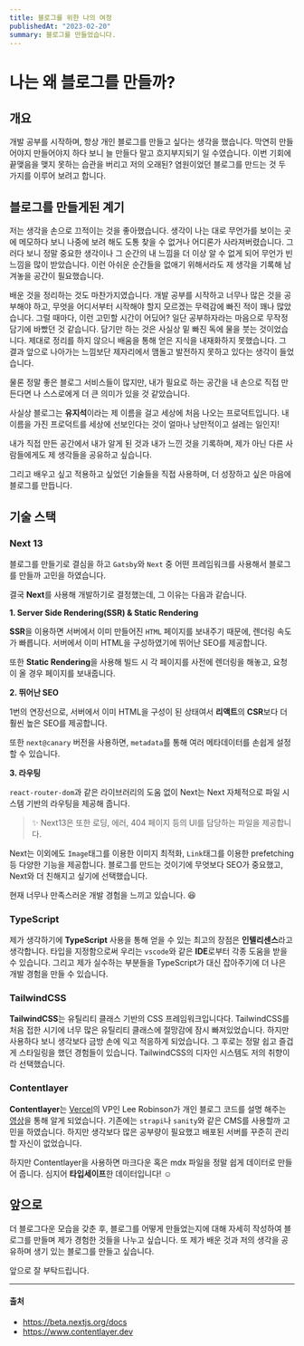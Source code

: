```yaml
---
title: 블로그를 위한 나의 여정
publishedAt: "2023-02-20"
summary: 블로그를 만들었습니다.
---
```


# 나는 왜 블로그를 만들까?

## 개요

개발 공부를 시작하며, 항상 개인 블로그를 만들고 싶다는 생각을 했습니다.
막연히 만들어야지 만들어야지 하다 보니 늘 만들다 말고 흐지부지되기 일 수였습니다.
이번 기회에 끝맺음을 맺지 못하는 습관을 버리고 저의 오래된? 염원이었던 블로그를 만드는 것 두 가지를 이루어 보려고 합니다.

## 블로그를 만들게된 계기

저는 생각을 손으로 끄적이는 것을 좋아했습니다. 생각이 나는 대로 무언가를 보이는 곳에 메모하다 보니 나중에 보려 해도 도통 찾을 수 없거나 어디론가 사라져버렸습니다.
그러다 보니 정말 중요한 생각이나 그 순간의 내 느낌을 더 이상 알 수 없게 되어 무언가 빈 느낌을 많이 받았습니다.
이런 아쉬운 순간들을 없애기 위해서라도 제 생각을 기록해 남겨놓을 공간이 필요했습니다.

배운 것을 정리하는 것도 마찬가지였습니다. 개발 공부를 시작하고 너무나 많은 것을 공부해야 하고, 무엇을 어디서부터 시작해야 할지 모르겠는 무력감에 빠진 적이 꽤나 많았습니다. 그럴 때마다, 이런 고민할 시간이 어딨어?
일단 공부하자라는 마음으로 무작정 담기에 바빴던 것 같습니다.
담기만 하는 것은 사실상 밑 빠진 독에 물을 붓는 것이었습니다. 제대로 정리를 하지 않으니 배움을 통해 얻은 지식을 내재화하지 못했습니다. 그 결과 앞으로 나아가는 느낌보단 제자리에서 맴돌고 발전하지 못하고 있다는 생각이 들었습니다.

물론 정말 좋은 블로그 서비스들이 많지만, 내가 필요로 하는 공간을 내 손으로 직접 만든다면 나 스스로에게 더 큰 의미가 있을 것 같았습니다.

사실상 블로그는 **유지석**이라는 제 이름을 걸고 세상에 처음 나오는 프로덕트입니다. 내 이름을 가진 프로덕트를 세상에 선보인다는 것이 얼마나 낭만적이고 설레는 일인지!

내가 직접 만든 공간에서 내가 알게 된 것과 내가 느낀 것을 기록하며, 제가 아닌 다른 사람들에게도 제 생각들을 공유하고 싶습니다.

그리고 배우고 싶고 적용하고 싶었던 기술들을 직접 사용하며, 더 성장하고 싶은 마음에 블로그를 만듭니다.

## 기술 스택

### Next 13

블로그를 만들기로 결심을 하고 `Gatsby`와 `Next` 중 어떤 프레임워크를 사용해서 블로그를 만들까 고민을 하였습니다.

결국 **Next**를 사용해 개발하기로 결정했는데, 그 이유는 다음과 같습니다.

**1. Server Side Rendering(SSR) & Static Rendering**

**SSR**을 이용하면 서버에서 이미 만들어진 `HTML` 페이지를 보내주기 때문에, 렌더링 속도가 빠릅니다.
서버에서 이미 HTML을 구성하였기에 뛰어난 SEO를 제공합니다.

또한 **Static Rendering**을 사용해 빌드 시 각 페이지를 사전에 렌더링을 해놓고, 요청이 올 경우 페이지를 보내줍니다.

**2. 뛰어난 SEO**

1번의 연장선으로, 서버에서 이미 HTML을 구성이 된 상태여서 **리액트**의 **CSR**보다 더 훨씬 높은 SEO를 제공합니다.

또한 `next@canary` 버전을 사용하면, `metadata`를 통해 여러 메타데이터를 손쉽게 설정 할 수 있습니다.

**3. 라우팅**

`react-router-dom`과 같은 라이브러리의 도움 없이 Next는 Next 자체적으로 파일 시스템 기반의 라우팅을 제공해 줍니다.

> ✨ Next13은 또한 로딩, 에러, 404 페이지 등의 UI를 담당하는 파일을 제공합니다.

Next는 이외에도 `Image`태그를 이용한 이미지 최적화, `Link`태그를 이용한 prefetching 등 다양한 기능을 제공합니다.
블로그를 만드는 것이기에 무엇보다 SEO가 중요했고, Next와 더 친해지고 싶기에 선택했습니다.

현재 너무나 만족스러운 개발 경험을 느끼고 있습니다. 😆

### TypeScript

제가 생각하기에 **TypeScript** 사용을 통해 얻을 수 있는 최고의 장점은 **인텔리센스**라고 생각합니다. 타입을 지정함으로써 우리는 `vscode`와 같은 **IDE**로부터 각종 도움을 받을 수 있습니다.
그리고 제가 실수하는 부분들을 TypeScript가 대신 잡아주기에 더 나은 개발 경험을 만들 수 있습니다.

### TailwindCSS

**TailwindCSS**는 유틸리티 클래스 기반의 CSS 프레임워크입니다다. TailwindCSS를 처음 접한 시기에 너무 많은 유틸리티 클래스에 절망감에 잠시 빠져있었습니다.
하지만 사용하다 보니 생각보다 금방 손에 익고 적응하게 되었습니다. 그 후로는 정말 쉽고 즐겁게 스타일링을 했던 경험들이 있습니다.
TailwindCSS의 디자인 시스템도 저의 취향이라 선택했습니다.

### Contentlayer

**Contentlayer**는 [Vercel](https://vercel.com)의 VP인 Lee Robinson가 개인 블로그 코드를 설명 해주는 [영상](https://www.youtube.com/watch?v=jeBy4vIBqw0)을 통해 알게 되었습니다. 기존에는 `strapi`나 `sanity`와 같은 CMS를 사용할까 고민을 하였습니다. 하지만 생각보다 많은 공부량이 필요했고 배포된 서버를 꾸준히 관리할 자신이 없었습니다.

하지만 Contentlayer을 사용하면 마크다운 혹은 mdx 파일을 정말 쉽게 데이터로 만들어 줍니다. 심지어 **타입세이프**한 데이터입니다! ☺️

## 앞으로

더 블로그다운 모습을 갖춘 후, 블로그를 어떻게 만들었는지에 대해 자세히 작성하여 블로그를 만들며 제가 경험한 것들을 나누고 싶습니다.
또 제가 배운 것과 저의 생각을 공유하며 생기 있는 블로그를 만들고 싶습니다.

앞으로 잘 부탁드립니다.

---

#### 출처

- https://beta.nextjs.org/docs
- https://www.contentlayer.dev
